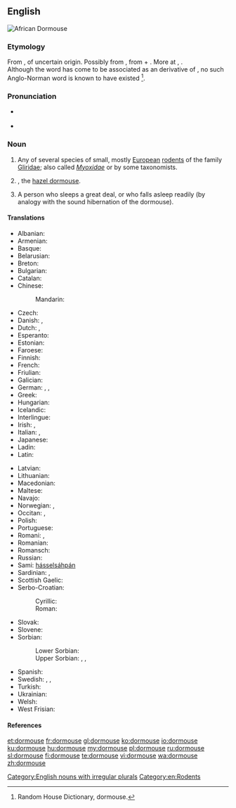 ==English==
[[File:Graphiurus spec -murinus-1.jpg|thumb|African Dormouse]]
{{wikipedia}}

===Etymology===
From {{etyl|enm|en}} {{term|dormous|lang=enm}}, of uncertain origin. Possibly from {{term||dor-|lang=enm}}, from {{etyl|non|en}} {{term|dár||benumbed|lang=non}} + {{term|mous||mouse|lang=enm}}. More at {{l/en|doze}}, {{l/en|mouse}}. <br>Although the word has come to be associated as an {{etyl|xno|-}} derivative of  {{etyl|fro|-}} {{term|dormir||to sleep|lang=fro}}, no such Anglo-Norman word is known to have existed <ref>Random House Dictionary, dormouse.</ref>.

===Pronunciation===
* {{a|GenAm}} {{IPA|/ˈdɔɹmaʊs/}}
* {{a|RP}} {{IPA|/ˈdɔːmaʊs/}}

===Noun===
{{en-noun|dormice}}

# Any of several species of small, mostly [[European]] [[rodent]]s of the family [[Gliridae]]; also called ''[[Myoxidae]]'' or ''{{taxlink|Muscardinidae|family}}'' by some taxonomists.
# {{context|UK|lang=en}} {{taxlink|Muscardinus avellanarius|species}}, the [[hazel dormouse]].
# {{context|figuratively|lang=en}} A person who sleeps a great deal, or who falls asleep readily (by analogy with the sound hibernation of the dormouse).

====Translations====
{{trans-top|rodent}}
* Albanian: {{t-|sq|gjumashi i majmë}}
* Armenian: {{t-|hy|քնամուկ|tr=k’namuk|sc=Armn}}
* Basque: {{t-|eu|muxar}}
* Belarusian: {{t-|be|соня-палчок|tr=sonja-palčok|sc=Cyrl}}
* Breton: {{t-|br|hunegan gris}}
* Bulgarian: {{t+|bg|сънливец|tr=sănlivec|sc=Cyrl}}
* Catalan: {{t-|ca|liró}}
* Chinese:
*: Mandarin: {{t|cmn|睡鼠|tr=shuìshǔ|sc=Hani}}
* Czech: {{t+|cs|plch}}
* Danish: {{t-|da|syvsover}}, {{t-|da|hasselmus}}
* Dutch: {{t-|nl|relmuis|f}}, {{t+|nl|hazelmuis|f}}
* Esperanto: {{t-|eo|gliro}}
* Estonian: {{t-|et|kunel}}
* Faroese: {{t-|fo|heslimús}}
* Finnish: {{t+|fi|unikeko}}
* French: {{t+|fr|loir|m}}
* Friulian: {{tø|fur|glîr}}
* Galician: {{t-|gl|leirón cincento}}
* German: {{t+|de|Bilch|m}}, {{t+|de|Schläfer|m}}, {{t+|de|Schlafmaus|f}}
* Greek: {{t-|el|δασομυωξός|m|sc=Grek}}
* Hungarian: {{t+|hu|pele}}
* Icelandic: {{t-|is|heslimús}}
* Interlingue: {{t-|ie|glire}}
* Irish: {{t-|ga|luch chodlamáin|f}}, {{t-|ga|dallóg fhéir|f}}
* Italian: {{t+|it|ghiro|m}}, {{t+|it|moscardino|m}}
* Japanese: {{t-|ja|ヤマネ|tr=yamane}}
* Ladin: {{tø|lld|ghiro}}
* Latin: {{t-|la|glis|m}}
{{trans-mid}}
* Latvian: {{t-|lv|susuris}}
* Lithuanian: {{t-|lt|miegapelė}}
* Macedonian: {{t-|mk|полв|tr=polv|sc=Cyrl}}
* Maltese: {{t-|mt|ġurdien ta’ denbu pjuma}}
* Navajo: {{tø|nv|yéigo ałhoshii}}
* Norwegian: {{t-|no|syvsover}}, {{t-|no|sovemus}}
* Occitan: {{t+|oc|missara}}, {{t-|oc|greule}}
* Polish: {{t-|pl|popielica|f}}
* Portuguese: {{t+|pt|arganaz|m}}
* Romani: {{tø|rom|xurtso|m}}, {{tø|rom|xurtsaika|f}}
* Romanian: {{t-|ro|șoarece de pădure}}
* Romansch: {{t-|rm|durmigliet}}
* Russian: {{t+|ru|соня|f|tr=sónja|sc=Cyrl}}
* Sami: [[hásselsáhpán]]
* Sardinian: {{t-|sc|topi de venadroxu}}, {{t-|sc|medrona de tzirva}}
* Scottish Gaelic: {{t-|gd|dallag|f}}
* Serbo-Croatian:
*: Cyrillic: {{t-|sh|пух|m|tr=puh|sc=Cyrl}}
*: Roman: {{t-|sh|puh|m}}
* Slovak: {{t-|sk|plch}}
* Slovene: {{t+|sl|polh|m}}
* Sorbian:
*: Lower Sorbian: {{tø|dsb|połsk|m}}
*: Upper Sorbian: {{t-|hsb|lěsna myška|f}}, {{t-|hsb|połch|m}}, {{t-|hsb|połšk|m}}
* Spanish: {{t+|es|lirón|m}}
* Swedish: {{t+|sv|sjusovare}}, {{t-|sv|sovmöss}}, {{t+|sv|hasselmus}}
* Turkish: {{t+|tr|kakırca}}
* Ukrainian: {{t-|uk|соня|f|tr=sonja|sc=Cyrl}}
* Welsh: {{t-|cy|pathew|m}}
* West Frisian: {{t-|fy|sânslieper}}
{{trans-bottom}}

====References====
<references/>

[[Category:English nouns with irregular plurals]]
[[Category:en:Rodents]]

[[et:dormouse]]
[[fr:dormouse]]
[[gl:dormouse]]
[[ko:dormouse]]
[[io:dormouse]]
[[ku:dormouse]]
[[hu:dormouse]]
[[my:dormouse]]
[[pl:dormouse]]
[[ru:dormouse]]
[[sl:dormouse]]
[[fi:dormouse]]
[[te:dormouse]]
[[vi:dormouse]]
[[wa:dormouse]]
[[zh:dormouse]]